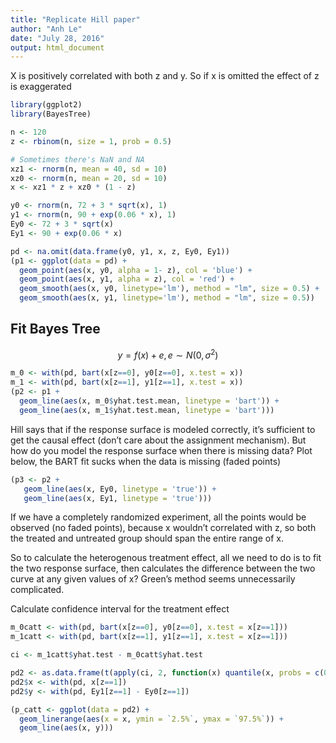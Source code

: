 ```yaml
---
title: "Replicate Hill paper"
author: "Anh Le"
date: "July 28, 2016"
output: html_document
---
```


X is positively correlated with both z and y. So if x is omitted the effect of z is exaggerated

```r
library(ggplot2)
library(BayesTree)

n <- 120
z <- rbinom(n, size = 1, prob = 0.5)

# Sometimes there's NaN and NA
xz1 <- rnorm(n, mean = 40, sd = 10)
xz0 <- rnorm(n, mean = 20, sd = 10)
x <- xz1 * z + xz0 * (1 - z)

y0 <- rnorm(n, 72 + 3 * sqrt(x), 1)
y1 <- rnorm(n, 90 + exp(0.06 * x), 1)
Ey0 <- 72 + 3 * sqrt(x)
Ey1 <- 90 + exp(0.06 * x)

pd <- na.omit(data.frame(y0, y1, x, z, Ey0, Ey1))
(p1 <- ggplot(data = pd) +
  geom_point(aes(x, y0, alpha = 1- z), col = 'blue') +
  geom_point(aes(x, y1, alpha = z), col = 'red') +
  geom_smooth(aes(x, y0, linetype='lm'), method = "lm", size = 0.5) +
  geom_smooth(aes(x, y1, linetype='lm'), method = "lm", size = 0.5))
```

## Fit Bayes Tree

$$y = f(x) + e, e \sim N(0, \sigma^2)$$

```r
m_0 <- with(pd, bart(x[z==0], y0[z==0], x.test = x))
m_1 <- with(pd, bart(x[z==1], y1[z==1], x.test = x))
(p2 <- p1 +
  geom_line(aes(x, m_0$yhat.test.mean, linetype = 'bart')) +
  geom_line(aes(x, m_1$yhat.test.mean, linetype = 'bart')))
```


Hill says that if the response surface is modeled correctly, it's sufficient to get the causal effect (don't care about the assignment mechanism). But how do you model the response surface when there is missing data? Plot below, the BART fit sucks when the data is missing (faded points)
```r
(p3 <- p2 +
   geom_line(aes(x, Ey0, linetype = 'true')) +
   geom_line(aes(x, Ey1, linetype = 'true')))
```

If we have a completely randomized experiment, all the points would be observed (no faded points), because x wouldn't correlated with z, so both the treated and untreated group should span the entire range of x.

So to calculate the heterogenous treatment effect, all we need to do is to fit the two response surface, then calculates the difference between the two curve at any given values of x? Green's method seems unnecessarily complicated.

Calculate confidence interval for the treatment effect
```r
m_0catt <- with(pd, bart(x[z==0], y0[z==0], x.test = x[z==1]))
m_1catt <- with(pd, bart(x[z==1], y1[z==1], x.test = x[z==1]))

ci <- m_1catt$yhat.test - m_0catt$yhat.test

pd2 <- as.data.frame(t(apply(ci, 2, function(x) quantile(x, probs = c(0.025, 0.975)))))
pd2$x <- with(pd, x[z==1])
pd2$y <- with(pd, Ey1[z==1] - Ey0[z==1])

(p_catt <- ggplot(data = pd2) +
  geom_linerange(aes(x = x, ymin = `2.5%`, ymax = `97.5%`)) +
  geom_line(aes(x, y)))
```


